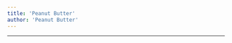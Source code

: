 ```yaml
---
title: 'Peanut Butter'
author: 'Peanut Butter'
---
```


---

<CharacterInfo
    name='Peanut Butter'
    image='/assets/icons/otom/wiki media/chars/peanutButter.png' 
    caption='por que você não vai jogar baseball?'
    icon='/assets/icons/otom/wiki media/icons/peanutButter.png'
    nickname='N/A'
    pronouns='ele/dele'
    species='Manteiga de Amendoim'
    voice='Feykro'
    hobbies='N/A'
/>